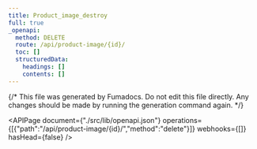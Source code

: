 ```yaml
---
title: Product_image_destroy
full: true
_openapi:
  method: DELETE
  route: /api/product-image/{id}/
  toc: []
  structuredData:
    headings: []
    contents: []
---
```

{/* This file was generated by Fumadocs. Do not edit this file directly. Any changes should be made by running the generation command again. */\}

<APIPage document={"./src/lib/openapi.json"} operations={[{"path":"/api/product-image/{id}/","method":"delete"}]} webhooks={[]} hasHead={false} />
